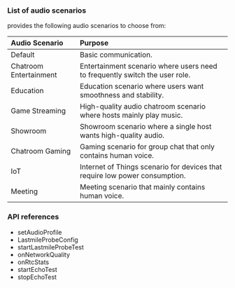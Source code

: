 <PlatformWrapper platform="react-native">

### List of audio scenarios

<Vpd k="SDK" /> provides the following audio scenarios to choose from:

|Audio Scenario |Purpose|
|:---|:---|
|Default | Basic communication.|
|Chatroom Entertainment |Entertainment scenario where users need to frequently switch the user role.|
|Education |Education scenario where users want smoothness and stability.|
|Game Streaming |High-quality audio chatroom scenario where hosts mainly play music.|
|Showroom |Showroom scenario where a single host wants high-quality audio.|
|Chatroom Gaming |Gaming scenario for group chat that only contains human voice.|
|IoT |Internet of Things scenario for devices that require low power consumption.|
|Meeting |Meeting scenario that mainly contains human voice.|

### API references

- <Link to="{{global.API_REF_RN_ROOT_VOICE}}/class_irtcengine.html#api_setaudioprofile">setAudioProfile</Link>

- <Link to="{{global.API_REF_RN_ROOT_VOICE}}/rtc_api_data_type.html#class_lastmileprobeconfig">LastmileProbeConfig</Link>

- <Link to="{{global.API_REF_RN_ROOT_VOICE}}/class_irtcengine.html#api_startlastmileprobetest">startLastmileProbeTest</Link>

- <Link to="{{global.API_REF_RN_ROOT_VOICE}}/class_irtcengineeventhandler.html#callback_onnetworkquality">onNetworkQuality</Link>

- <Link to="{{global.API_REF_RN_ROOT_VOICE}}/class_irtcengineeventhandler.html#callback_onrtcstats">onRtcStats</Link>

- <Link to="{{global.API_REF_RN_ROOT_VOICE}}/class_irtcengine.html#api_startechotest2">startEchoTest</Link>

- <Link to="{{global.API_REF_RN_ROOT_VOICE}}/class_irtcengine.html#api_stopechotest">stopEchoTest</Link>

</PlatformWrapper>